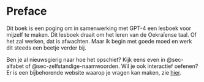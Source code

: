 # Preface {.unnumbered}

Dit boek is een poging om in samenwerking met GPT-4 een lesboek voor mijzelf te maken. Dit lesboek draait om het leren van de Oekraïense taal. Of het zal werken, dat is afwachten. Maar ik begin met goede moed en werk dit steeds een beetje verder bij. 

Ben je al nieuwsgierig naar hoe het opschiet? Kijk eens even in @sec-alfabet of @sec-zelfstandige-naamwoorden. Wil je ook interactief oefenen? Er is een bijbehorende website waarop je vragen kan maken, zie [hier](https://veenduco.github.io/LesboekOekraiensNederlandsVragen/ch02_mc.html).


<!-- https://chat.openai.com/chat/f90ec4bb-28cd-4c09-8bce-4c817728c56e -->